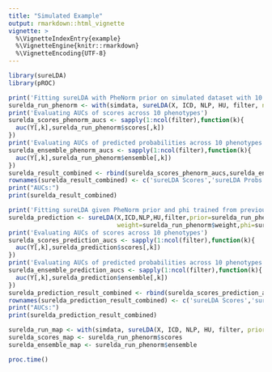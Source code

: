 ```yaml
---
title: "Simulated Example"
output: rmarkdown::html_vignette
vignette: >
  %\VignetteIndexEntry{example}
  %\VignetteEngine{knitr::rmarkdown}
  %\VignetteEncoding{UTF-8}
---
```


```r
library(sureLDA)
library(pROC)
```

```r
print('Fitting sureLDA with PheNorm prior on simulated dataset with 10 phenotypes')
surelda_run_phenorm <- with(simdata, sureLDA(X, ICD, NLP, HU, filter, nEmpty=10))
print('Evaluating AUCs of scores across 10 phenotypes')
surelda_scores_phenorm_aucs <- sapply(1:ncol(filter),function(k){
  auc(Y[,k],surelda_run_phenorm$scores[,k])
})
print('Evaluating AUCs of predicted probabilities across 10 phenotypes')
surelda_ensemble_phenorm_aucs <- sapply(1:ncol(filter),function(k){
  auc(Y[,k],surelda_run_phenorm$ensemble[,k])
})
surelda_result_combined <- rbind(surelda_scores_phenorm_aucs,surelda_ensemble_phenorm_aucs)
rownames(surelda_result_combined) <- c('sureLDA Scores','sureLDA Probs')
print("AUCs:")
print(surelda_result_combined)
```

```r
print('Fitting sureLDA given PheNorm prior and phi trained from previous run')
surelda_prediction <- sureLDA(X,ICD,NLP,HU,filter,prior=surelda_run_phenorm$prior,nEmpty=10,
                              weight=surelda_run_phenorm$weight,phi=surelda_run_phenorm$phi)
print('Evaluating AUCs of scores across 10 phenotypes')
surelda_scores_prediction_aucs <- sapply(1:ncol(filter),function(k){
  auc(Y[,k],surelda_prediction$scores[,k])
})
print('Evaluating AUCs of predicted probabilities across 10 phenotypes')
surelda_ensemble_prediction_aucs <- sapply(1:ncol(filter),function(k){
  auc(Y[,k],surelda_prediction$ensemble[,k])
})
surelda_prediction_result_combined <- rbind(surelda_scores_prediction_aucs,surelda_ensemble_prediction_aucs)
rownames(surelda_prediction_result_combined) <- c('sureLDA Scores','sureLDA Probs')
print("AUCs:")
print(surelda_prediction_result_combined)
```

```r
surelda_run_map <- with(simdata, sureLDA(X, ICD, NLP, HU, filter, prior = 'MAP'))
surelda_scores_map <- surelda_run_phenorm$scores
surelda_ensemble_map <- surelda_run_phenorm$ensemble
```

```r
proc.time()
```
